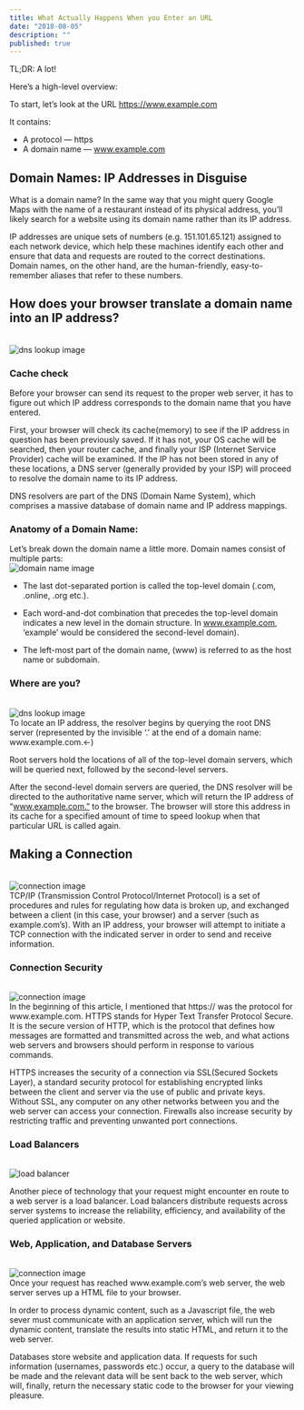 ```yaml
---
title: What Actually Happens When you Enter an URL
date: "2018-08-05"
description: ""
published: true
---
```


TL;DR: A lot!

Here’s a high-level overview:

To start, let’s look at the URL https://www.example.com

It contains:
- A protocol — https
- A domain name — www.example.com

## Domain Names: IP Addresses in Disguise
What is a domain name? In the same way that you might query Google Maps with the name of a restaurant instead of its physical address, you’ll likely search for a website using its domain name rather than its IP address.

IP addresses are unique sets of numbers (e.g. 151.101.65.121) assigned to each network device, which help these machines identify each other and ensure that data and requests are routed to the correct destinations. Domain names, on the other hand, are the human-friendly, easy-to-remember aliases that refer to these numbers.


## How does your browser translate a domain name into an IP address?

<br/>
<img src="./static/bp-url-1.png" alt="dns lookup image"/>
<br/>

### Cache check
Before your browser can send its request to the proper web server, it has to figure out which IP address corresponds to the domain name that you have entered.

First, your browser will check its cache(memory) to see if the IP address in question has been previously saved. If it has not, your OS cache will be searched, then your router cache, and finally your ISP (Internet Service Provider) cache will be examined. If the IP has not been stored in any of these locations, a DNS server (generally provided by your ISP) will proceed to resolve the domain name to its IP address.

DNS resolvers are part of the DNS (Domain Name System), which comprises a massive database of domain name and IP address mappings.

### Anatomy of a Domain Name:
Let’s break down the domain name a little more. Domain names consist of multiple parts:
<br/>
<img src="./static/bp-url-2.png" alt="domain name image"/>
<br/>
- The last dot-separated portion is called the top-level domain (.com, .online, .org etc.).

- Each word-and-dot combination that precedes the top-level domain indicates a new level in the domain structure. In www.example.com, ‘example’ would be considered the second-level domain).

- The left-most part of the domain name, (www) is referred to as the host name or subdomain.

### Where are you?
<br/>
<img src="./static/bp-url-3.png" alt="dns lookup image"/>
<br/>
To locate an IP address, the resolver begins by querying the root DNS server (represented by the invisible ‘.’ at the end of a domain name: www.example.com.←)

Root servers hold the locations of all of the top-level domain servers, which will be queried next, followed by the second-level servers.

After the second-level domain servers are queried, the DNS resolver will be directed to the authoritative name server, which will return the IP address of “www.example.com.” to the browser. The browser will store this address in its cache for a specified amount of time to speed lookup when that particular URL is called again.

## Making a Connection
<br/>
<img src="./static/bp-url-4.png" alt="connection image"/>
<br/>
TCP/IP (Transmission Control Protocol/Internet Protocol) is a set of procedures and rules for regulating how data is broken up, and exchanged between a client (in this case, your browser) and a server (such as example.com’s). With an IP address, your browser will attempt to initiate a TCP connection with the indicated server in order to send and receive information.

### Connection Security
<br/>
<img src="./static/bp-url-5.png" alt="connection image"/>
<br/>
In the beginning of this article, I mentioned that https:// was the protocol for www.example.com. HTTPS stands for Hyper Text Transfer Protocol Secure. It is the secure version of HTTP, which is the protocol that defines how messages are formatted and transmitted across the web, and what actions web servers and browsers should perform in response to various commands.

HTTPS increases the security of a connection via SSL(Secured Sockets Layer), a standard security protocol for establishing encrypted links between the client and server via the use of public and private keys. Without SSL, any computer on any other networks between you and the web server can access your connection.
Firewalls also increase security by restricting traffic and preventing unwanted port connections.

### Load Balancers
<br/>
<img src="./static/bp-url-6.png" alt="load balancer"/>
<br/>

Another piece of technology that your request might encounter en route to a web server is a load balancer. Load balancers distribute requests across server systems to increase the reliability, efficiency, and availability of the queried application or website.

### Web, Application, and Database Servers
<br/>
<img src="./static/bp-url-7.jpg" alt="connection image"/>
<br/>
Once your request has reached www.example.com’s web server, the web server serves up a HTML file to your browser.

In order to process dynamic content, such as a Javascript file, the web sever must communicate with an application server, which will run the dynamic content, translate the results into static HTML, and return it to the web server.

Databases store website and application data. If requests for such information (usernames, passwords etc.) occur, a query to the database will be made and the relevant data will be sent back to the web server, which will, finally, return the necessary static code to the browser for your viewing pleasure.
